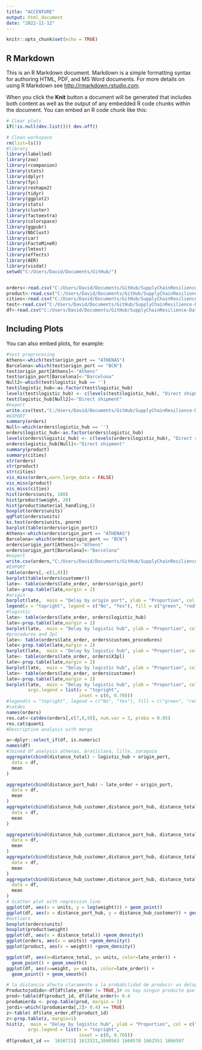 ```yaml
---
title: "ACCENTURE"
output: html_document
date: "2022-11-12"
---
```


```r
knitr::opts_chunk$set(echo = TRUE)
```

## R Markdown

This is an R Markdown document. Markdown is a simple formatting syntax for authoring HTML, PDF, and MS Word documents. For more details on using R Markdown see <http://rmarkdown.rstudio.com>.

When you click the **Knit** button a document will be generated that includes both content as well as the output of any embedded R code chunks within the document. You can embed an R code chunk like this:

```r
# Clear plots
if(!is.null(dev.list())) dev.off()

# Clean workspace
rm(list=ls())
#library
library(labelled)
library(zoo)
library(rcompanion)
library(stats)
library(dplyr)
library(fpc)
library(reshape2)
library(tidyr)
library(ggplot2)
library(stats)
library(cluster)
library(factoextra)
library(colorspace)
library(ggpubr)
library(NbClust)
library(car)
library(FactoMineR)
library(lmtest)
library(effects)
library(AER)
library(visdat)
setwd("C:/Users/David/Documents/GitHub/")


orders<-read.csv("C:/Users/David/Documents/GitHub/SupplyChainResilience-Datathon-2022-UPC/RAW_DATA/orders.csv", sep = ";")
product<-read.csv("C:/Users/David/Documents/GitHub/SupplyChainResilience-Datathon-2022-UPC/RAW_DATA/product_attributes.csv", sep = ",")
cities<-read.csv("C:/Users/David/Documents/GitHub/SupplyChainResilience-Datathon-2022-UPC/RAW_DATA/cities_data.csv", sep = ";")
test<-read.csv("C:/Users/David/Documents/GitHub/SupplyChainResilience-Datathon-2022-UPC/JOINED_DATA/df_test.csv", sep = ",")
df<-read.csv("C:/Users/David/Documents/GitHub/SupplyChainResilience-Datathon-2022-UPC/JOINED_DATA/df_joined.csv", sep = ",")


```

## Including Plots

You can also embed plots, for example:

```r
#test preprocesing
Athens<-which(test$origin_port == "ATHENAS")
Barcelona<-which(test$origin_port == "BCN")
test$origin_port[Athens]<-"Athens"
test$origin_port[Barcelona]<-"Barcelona"
Null2<-which(test$logistic_hub == '')
test$logistic_hub<-as.factor(test$logistic_hub)
levels(test$logistic_hub) <- c(levels(test$logistic_hub), "Direct shipment")
test$logistic_hub[Null2]<-"Direct shipment"
#export
write.csv(test,"C:/Users/David/Documents/GitHub/SupplyChainResilience-Datathon-2022-UPC/JOINED_DATA/PreTest2.csv", row.names = FALSE)
#EXPORT
summary(orders)
Null<-which(orders$logistic_hub == '')
orders$logistic_hub<-as.factor(orders$logistic_hub)
levels(orders$logistic_hub) <- c(levels(orders$logistic_hub), "Direct shipment")
orders$logistic_hub[Null]<-"Direct shipment"
summary(product)
summary(cities)
str(orders)
str(product)
str(cities)
vis_miss(orders,warn_large_data = FALSE)
vis_miss(product)
vis_miss(cities)
hist(orders$units, 100)
hist(product$weight, 20)
hist(product$material_handling,5)
boxplot(orders$units)
qqPlot(orders$units)
ks.test(orders$units, pnorm)
barplot(table(orders$origin_port))
Athens<-which(orders$origin_port == "ATHENAS")
Barcelona<-which(orders$origin_port == "BCN")
orders$origin_port[Athens]<-"Athens"
orders$origin_port[Barcelona]<-"Barcelona"
#export
write.csv(orders,"C:/Users/David/Documents/GitHub/SupplyChainResilience-Datathon-2022-UPC/PREPROCED_DATA/orders.csv", row.names = FALSE)
#EXPORT
table(orders[,-c(1,8)])
barplot(table(orders$customer))
late<- table(orders$late_order, orders$origin_port)
late<-prop.table(late,margin = 2)
#origin
barplot(late,  main = "Delay by origin port", ylab = "Proportion", col = c("green", "red"))
legend(x = "topright", legend = c("No", "Yes"), fill = c("green", "red"), title = "Delay")
#logistic
late<- table(orders$late_order, orders$logistic_hub)
late<-prop.table(late,margin = 2)
barplot(late,  main = "Delay by logistic hub", ylab = "Proportion", col = c("green", "red"), las = 2, width = 0.5, legend= TRUE) 
#procedures and 3pl
late<- table(orders$late_order, orders$customs_procedures)
late<-prop.table(late,margin = 2)
barplot(late,  main = "Delay by logistic hub", ylab = "Proportion", col = c("green", "red"), las = 2, width = 0.5, legend= TRUE) 
late<- table(orders$late_order, orders$X3pl)
late<-prop.table(late,margin = 2)
barplot(late,  main = "Delay by logistic hub", ylab = "Proportion", col = c("green", "red"), las = 2, width = 0.5, legend= TRUE) 
late<- table(orders$late_order, orders$customer)
late<-prop.table(late,margin = 2)
barplot(late,  main = "Delay by logistic hub", ylab = "Proportion", col = c("green", "red"), las = 2, width = 0.5, legend.text = TRUE, 
        args.legend = list(x = "topright",
                           inset = c(0, 0.70)))
#legend(x = "topright", legend = c("No", "Yes"), fill = c("green", "red"), title = "Delay")
#catdes
names(orders)
res.cat<-catdes(orders[,c(7,8,9)], num.var = 3, proba = 0.05)
res.cat$quanti
#Descriptive analysis with merge

```





```R
a<-dplyr::select_if(df, is.numeric)
names(df)
#Joined df analysis athenas, bratislava, lille, zaragoza
aggregate(cbind(distance_total) ~ logistic_hub + origin_port,
  data = df,
  mean
)

aggregate(cbind(distance_port_hub) ~ late_order + origin_port,
  data = df,
  mean
)
aggregate(cbind(distance_hub_customer,distance_port_hub, distance_total, units, weight) ~ late_order + origin_port,
  data = df,
  mean
)

aggregate(cbind(distance_hub_customer,distance_port_hub, distance_total, units, weight) ~ late_order + logistic_hub,
  data = df,
  mean
)
aggregate(cbind(distance_hub_customer,distance_port_hub, distance_total, units, weight) ~ late_order + customer,
  data = df,
  mean
)
aggregate(cbind(distance_hub_customer,distance_port_hub, distance_total, units, weight) ~ late_order + product_id,
  data = df,
  mean
)
# Scatter plot with regression line
ggplot(df, aes(x = units, y = log(weight))) + geom_point()
ggplot(df, aes(x = distance_port_hub, y = distance_hub_customer)) + geom_point()
#outliers
boxplot(orders$units)
boxplot(product$weight)
ggplot(df, aes(x = distance_total)) +geom_density()
ggplot(orders, aes(x = units)) +geom_density()
ggplot(product, aes(x = weight)) +geom_density()

ggplot(df, aes(x=distance_total, y= units, color=late_order)) + 
  geom_point() + geom_smooth()
ggplot(df, aes(x=weight, y= units, color=late_order)) + 
  geom_point() + geom_smooth()

# la distancia afecta claramente a la probabilidad de producir un delay. Simplemente por tener que recorrer mayor trayecto, es más probable que en algun punto debido a un fenomeno estocastico se produzca una alteración del primer plan.
Productojodido<-df[df$late_order != TRUE,]# no hay ningun producto que solo tenga delays
prod<-table(df$product_id, df$late_order)> 0.4
produmierda <- prop.table(prod, margin = 1)
jordi<-which((produmierda[,2]> 0.4) == TRUE)
z<-table( df$late_order,df$product_id)
z<-prop.table(z, margin=1)
hist(z,  main = "Delay by logistic hub", ylab = "Proportion", col = c("green", "red"), las = 2, width = 0.5, legend.text = TRUE, 
        args.legend = list(x = "topright",
                           inset = c(0, 0.70)))
df[product_id ==  1650715] 1613321,1660563 1660578 1662551 1666507
```





